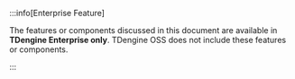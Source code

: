 :::info[Enterprise Feature]

The features or components discussed in this document are available in **TDengine Enterprise only**. TDengine OSS does not include these features or components.

:::